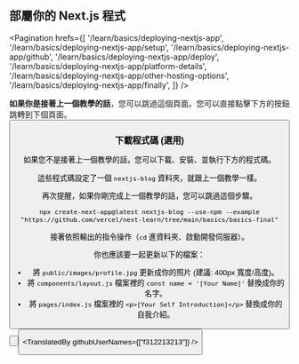 
## 部屬你的 Next.js 程式

<Pagination
    hrefs={[
      '/learn/basics/deploying-nextjs-app',
      '/learn/basics/deploying-nextjs-app/setup',
      '/learn/basics/deploying-nextjs-app/github',
      '/learn/basics/deploying-nextjs-app/deploy',
      '/learn/basics/deploying-nextjs-app/platform-details',
      '/learn/basics/deploying-nextjs-app/other-hosting-options',
      '/learn/basics/deploying-nextjs-app/finally',
    ]}
/>

**如果你是接著上一個教學的話**，您可以跳過這個頁面。您可以直接點擊下方的按鈕跳轉到下個頁面。
<Button
    content="下一個 →"
    url="/learn/basics/deploying-nextjs-app/github"
    basicStyle="text-white bg-[#0070f3]"
    hoverStyle="hover:opacity-90"
/>

### 下載程式碼 (選用)

如果您不是接著上一個教學的話，您可以下載、安裝、並執行下方的程式碼。

這些程式碼設定了一個 `nextjs-blog` 資料夾，就跟上一個教學一樣。

再次提醒，如果你剛完成上一個教學的話，您可以跳過這個步驟。

```shell
npx create-next-app@latest nextjs-blog --use-npm --example "https://github.com/vercel/next-learn/tree/main/basics/basics-final"
```

接著依照輸出的指令操作（`cd` 進資料夾、啟動開發伺服器）。

你也應該要一起更新以下的檔案：

+ 將 `public/images/profile.jpg` 更新成你的照片 (建議: 400px 寬度/高度)。
+ 將 `components/layout.js` 檔案裡的 `const name = '[Your Name]'` 替換成你的名字。
+ 將 `pages/index.js` 檔案裡的 `<p>[Your Self Introduction]</p>` 替換成你的自我介紹。

<Button
    content="← 返回上一頁"
    url="/learn/basics/deploying-nextjs-app"
    basicStyle="text-white bg-[#0070f3]"
    hoverStyle="hover:opacity-90"
/>

<Button
    content="前往下一頁 →"
    url="/learn/basics/deploying-nextjs-app/github"
    basicStyle="text-white bg-[#0070f3]"
    hoverStyle="hover:opacity-90"
/>

<TranslatedBy githubUserNames={["f312213213"]} />